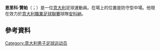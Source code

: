 {{noteTA
|G1=Football
|G2=uefa
}}

'''恩里科·贊帕'''（{{lang-it|Enrico Zampa}}；{{bd|1992年|3月18日}}）是一位[[意大利|意大利]]足球運動員。在場上的位置是防守型中場。他現在效力於[[意大利職業足球聯賽|意大利職業足球聯賽]]球隊[[安科納足球俱樂部|安科納]]。

==參考資料==
{{Reflist}}

{{DEFAULTSORT: Zampa, Enrico}}
[[Category:意大利男子足球运动员|Category:意大利男子足球运动员]]

{{Sport-bio-stub}}
